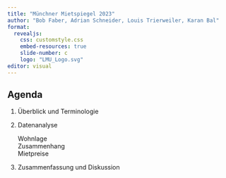 ```yaml
---
title: "Münchner Mietspiegel 2023"
author: "Bob Faber, Adrian Schneider, Louis Trierweiler, Karan Bal"
format:
  revealjs:
    css: customstyle.css
    embed-resources: true
    slide-number: c
    logo: "LMU_Logo.svg"
editor: visual
---
```


## Agenda

::: incremental
1.  Überblick und Terminologie

2.  Datenanalyse

    Wohnlage\
    Zusammenhang\
    Mietpreise

3.  Zusammenfassung und Diskussion
:::

